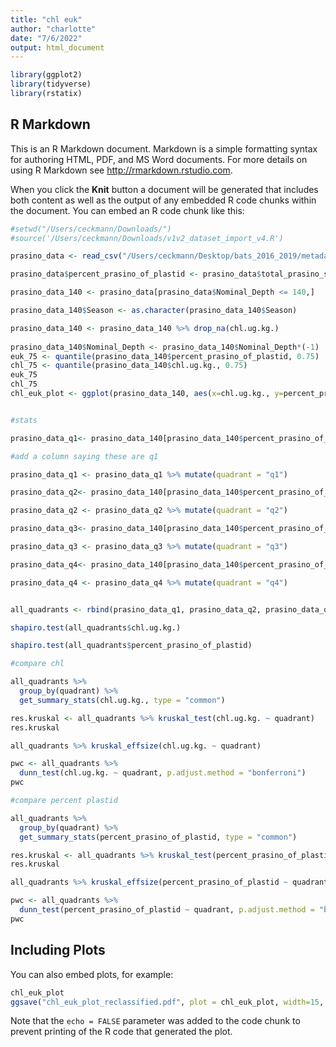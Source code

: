 ```yaml
---
title: "chl euk"
author: "charlotte"
date: "7/6/2022"
output: html_document
---
```


```r
library(ggplot2)
library(tidyverse)
library(rstatix)
```

## R Markdown

This is an R Markdown document. Markdown is a simple formatting syntax for authoring HTML, PDF, and MS Word documents. For more details on using R Markdown see <http://rmarkdown.rstudio.com>.

When you click the **Knit** button a document will be generated that includes both content as well as the output of any embedded R code chunks within the document. You can embed an R code chunk like this:

```r
#setwd("/Users/ceckmann/Downloads/")
#source('/Users/ceckmann/Downloads/v1v2_dataset_import_v4.R')

```


```r
prasino_data <- read_csv("/Users/ceckmann/Desktop/bats_2016_2019/metadata/supplemental_tables/counts_together5_metadata_prasinos.csv")

prasino_data$percent_prasino_of_plastid <- prasino_data$total_prasino_sample/prasino_data$total_plastid_sample * 100

prasino_data_140 <- prasino_data[prasino_data$Nominal_Depth <= 140,]

prasino_data_140$Season <- as.character(prasino_data_140$Season)

prasino_data_140 <- prasino_data_140 %>% drop_na(chl.ug.kg.)
  
prasino_data_140$Nominal_Depth <- prasino_data_140$Nominal_Depth*(-1)
euk_75 <- quantile(prasino_data_140$percent_prasino_of_plastid, 0.75) 
chl_75 <- quantile(prasino_data_140$chl.ug.kg., 0.75) 
euk_75
chl_75
chl_euk_plot <- ggplot(prasino_data_140, aes(x=chl.ug.kg., y=percent_prasino_of_plastid)) + geom_point(aes(shape=Season, color=Nominal_Depth), size=3)+ geom_hline(yintercept=33, size=0.25)+ geom_vline(xintercept=0.188, size=0.25)+ scale_shape_manual(values=c(17, 20, 8, 23))+ ylim(0,100)+xlim(0,0.6) +theme_classic()


#stats

prasino_data_q1<- prasino_data_140[prasino_data_140$percent_prasino_of_plastid <= 33.2 & prasino_data_140$chl.ug.kg. <= 0.188,]

#add a column saying these are q1

prasino_data_q1 <- prasino_data_q1 %>% mutate(quadrant = "q1")

prasino_data_q2<- prasino_data_140[prasino_data_140$percent_prasino_of_plastid <= 33.2 & prasino_data_140$chl.ug.kg. > 0.188,]

prasino_data_q2 <- prasino_data_q2 %>% mutate(quadrant = "q2")

prasino_data_q3<- prasino_data_140[prasino_data_140$percent_prasino_of_plastid > 33.2 & prasino_data_140$chl.ug.kg. <= 0.188,]

prasino_data_q3 <- prasino_data_q3 %>% mutate(quadrant = "q3")

prasino_data_q4<- prasino_data_140[prasino_data_140$percent_prasino_of_plastid > 33.2 & prasino_data_140$chl.ug.kg. > 0.188,]

prasino_data_q4 <- prasino_data_q4 %>% mutate(quadrant = "q4")


all_quadrants <- rbind(prasino_data_q1, prasino_data_q2, prasino_data_q3, prasino_data_q4)

shapiro.test(all_quadrants$chl.ug.kg.)

shapiro.test(all_quadrants$percent_prasino_of_plastid)

#compare chl

all_quadrants %>% 
  group_by(quadrant) %>%
  get_summary_stats(chl.ug.kg., type = "common")

res.kruskal <- all_quadrants %>% kruskal_test(chl.ug.kg. ~ quadrant)
res.kruskal

all_quadrants %>% kruskal_effsize(chl.ug.kg. ~ quadrant)

pwc <- all_quadrants %>% 
  dunn_test(chl.ug.kg. ~ quadrant, p.adjust.method = "bonferroni") 
pwc

#compare percent plastid

all_quadrants %>% 
  group_by(quadrant) %>%
  get_summary_stats(percent_prasino_of_plastid, type = "common")

res.kruskal <- all_quadrants %>% kruskal_test(percent_prasino_of_plastid ~ quadrant)
res.kruskal

all_quadrants %>% kruskal_effsize(percent_prasino_of_plastid ~ quadrant)

pwc <- all_quadrants %>% 
  dunn_test(percent_prasino_of_plastid ~ quadrant, p.adjust.method = "bonferroni") 
pwc

```

## Including Plots

You can also embed plots, for example:

```r

chl_euk_plot
ggsave("chl_euk_plot_reclassified.pdf", plot = chl_euk_plot, width=15, height=10, units="cm", useDingbats=FALSE)
```

Note that the `echo = FALSE` parameter was added to the code chunk to prevent printing of the R code that generated the plot.

